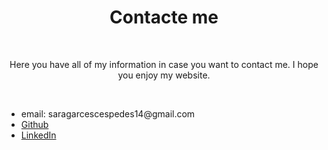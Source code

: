<H1 align="center"> Contacte me </H1>

<br>

<center>Here you have all of my information in case you want to contact me. I hope you enjoy my website.</center>
  
<br>

- email: saragarcescespedes14@gmail.com
- [Github](https://github.com/SaraGarcesCespedes)
- [LinkedIn](https://www.linkedin.com/in/sara-garces-cespedes-a94110148/)